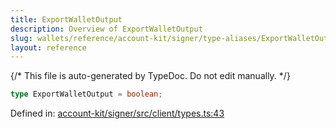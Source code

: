 ```yaml
---
title: ExportWalletOutput
description: Overview of ExportWalletOutput
slug: wallets/reference/account-kit/signer/type-aliases/ExportWalletOutput
layout: reference
---
```


{/* This file is auto-generated by TypeDoc. Do not edit manually. */}

```ts
type ExportWalletOutput = boolean;
```

Defined in: [account-kit/signer/src/client/types.ts:43](https://github.com/alchemyplatform/aa-sdk/blob/17aad1f572375d42a06c7e3238078a88a435d459/account-kit/signer/src/client/types.ts#L43)
